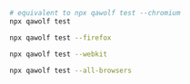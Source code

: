 
<BrowserTabs>
<TabItem value="chromium">

```bash
# equivalent to npx qawolf test --chromium
npx qawolf test
```

</TabItem>
<TabItem value="firefox">

```bash
npx qawolf test --firefox
```

</TabItem>
<TabItem value="webkit">

```bash
npx qawolf test --webkit
```

</TabItem>
<TabItem value="all">

```bash
npx qawolf test --all-browsers
```

</TabItem>
</BrowserTabs>
